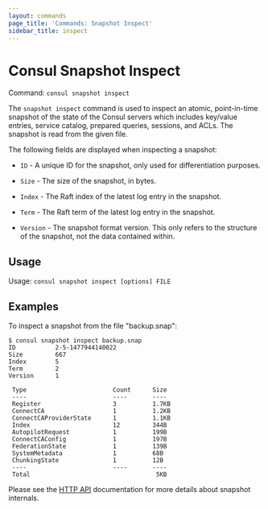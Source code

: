```yaml
---
layout: commands
page_title: 'Commands: Snapshot Inspect'
sidebar_title: inspect
---
```


# Consul Snapshot Inspect

Command: `consul snapshot inspect`

The `snapshot inspect` command is used to inspect an atomic, point-in-time
snapshot of the state of the Consul servers which includes key/value entries,
service catalog, prepared queries, sessions, and ACLs. The snapshot is read
from the given file.

The following fields are displayed when inspecting a snapshot:

- `ID` - A unique ID for the snapshot, only used for differentiation purposes.

- `Size` - The size of the snapshot, in bytes.

- `Index` - The Raft index of the latest log entry in the snapshot.

- `Term` - The Raft term of the latest log entry in the snapshot.

- `Version` - The snapshot format version. This only refers to the structure of
  the snapshot, not the data contained within.

## Usage

Usage: `consul snapshot inspect [options] FILE`

## Examples

To inspect a snapshot from the file "backup.snap":

```shell-session
$ consul snapshot inspect backup.snap
ID           2-5-1477944140022
Size         667
Index        5
Term         2
Version      1

 Type                        Count      Size
 ----                        ----       ----
 Register                    3          1.7KB
 ConnectCA                   1          1.2KB
 ConnectCAProviderState      1          1.1KB
 Index                       12         344B
 AutopilotRequest            1          199B
 ConnectCAConfig             1          197B
 FederationState             1          139B
 SystemMetadata              1          68B
 ChunkingState               1          12B
 ----                        ----       ----
 Total                                   5KB
```

Please see the [HTTP API](/api/snapshot) documentation for
more details about snapshot internals.
